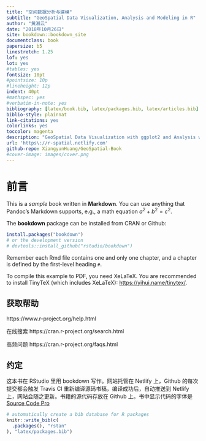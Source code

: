 ```yaml
--- 
title: "空间数据分析与建模"
subtitle: "GeoSpatial Data Visualization, Analysis and Modeling in R"
author: "黄湘云"
date: "2018年10月26日"
site: bookdown::bookdown_site
documentclass: book
papersize: b5
linestretch: 1.25
lof: yes
lot: yes
#tables: yes
fontsize: 10pt
#pointsize: 10p
#lineheight: 12p
indent: 40pt
#mathspec: yes
#verbatim-in-note: yes
bibliography: [latex/book.bib, latex/packages.bib, latex/articles.bib]
biblio-style: plainnat
link-citations: yes
colorlinks: yes
toccolor: magenta
description: "GeoSpatial Data Visualization with ggplot2 and Analysis with rstan in R."
url: 'https\://r-spatial.netlify.com'
github-repo: XiangyunHuang/GeoSpatial-Book
#cover-image: images/cover.png
---
```


\mainmatter

# 前言 {#preface .unnumbered}
\chaptermark{前言}
\index{TinyTeX}

This is a _sample_ book written in **Markdown**. You can use anything that Pandoc's Markdown supports, e.g., a math equation $a^2 + b^2 = c^2$.

The **bookdown** package can be installed from CRAN or Github:

```r
install.packages("bookdown")
# or the development version
# devtools::install_github("rstudio/bookdown")
```

Remember each Rmd file contains one and only one chapter, and a chapter is defined by the first-level heading `#`.

To compile this example to PDF, you need XeLaTeX. You are recommended to install TinyTeX (which includes XeLaTeX): <https://yihui.name/tinytex/>.

## 获取帮助 {#Getting-Help-with-R .unnumbered}

https://www.r-project.org/help.html

在线搜索 https://cran.r-project.org/search.html

高频问题 https://cran.r-project.org/faqs.html

[rseek]: https://rseek.org/

## 约定 {#colophon .unnumbered}
\index{Pandoc}

这本书在 RStudio 里用 bookdown 写作。网站托管在 Netlify 上，Github 的每次提交都会触发 Travis CI 重新编译源码书稿，编译成功后，自动推送到 Netlify 上，网站会随之更新。书籍的源代码存放在 Github 上。书中显示代码的字体是 [Source Code Pro](https://github.com/silkeh/latex-sourcecodepro) 

```r
# automatically create a bib database for R packages
knitr::write_bib(c(
  .packages(), "rstan"
), "latex/packages.bib")
```

